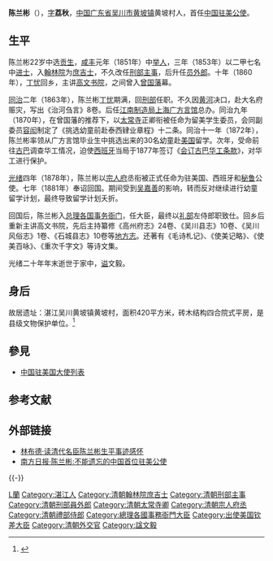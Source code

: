{{Otheruses|other=名为陈文毅的其他人物|陈文毅}}
{{明清人物信息框
| 姓名 = 陈兰彬
| 原名 =
| 圖片名稱= Chen Lanbin.jpg
| 圖片大小 = 220px
| 圖片說明 =
| 最高職務 = 驻美公使
| 國家 = 大清
| 爵位 = 
| 籍貫 = [[广东|广东]][[吴川县|吴川县]]
| 族裔 = [[漢族|漢族]]
| 旗籍 = 
| 字號 = 字荔秋
| 諡號 = 文毅
| 出生日期 = [[嘉庆|嘉庆]]二十一年（1816年）
| 出生地點 = [[广东|广东]][[吴川县|吴川县]]
| 逝世日期 = [[光绪|光绪]]十九年（1895年）
| 逝世地點 = [[广东|广东]][[吴川县|吴川县]]
| 墓葬 = 
| 配偶 = 
| 親屬 = 
| 出身 = 
* 咸丰三年（1853年）癸丑科進士出身
| 經歷 = 
| 著作 =
}}
'''陈兰彬'''（{{bd|1816年||1895年||catIdx=Chen Lanbin}}），[[表字|字]]'''荔秋'''，[[中国|中国]][[广东省|广东省]][[吴川市|吴川市]][[黄坡镇|黄坡镇]]黄坡村人，首任[[中国驻美国大使列表|中国驻美公使]]。

==生平==
陈兰彬22岁中选[[贡生|贡生]]，[[咸丰_(年号)|咸丰]]元年（1851年）中[[举人|举人]]，三年（1853年）以二甲七名中[[进士|进士]]，入[[翰林院|翰林院]]为[[庶吉士|庶吉士]]，不久改任[[刑部|刑部]][[主事|主事]]，后升任[[员外郎|员外郎]]。十年（1860年），[[丁忧|丁忧]]回乡，主讲[[高文书院|高文书院]]，之间曾入[[曾国藩|曾国藩]]幕。

[[同治|同治]]二年（1863年），陈兰彬[[丁忧|丁忧]]期满，回[[刑部|刑部]]任职。不久因[[黄河|黄河]]决口，赴大名府赈灾，写出《治河刍言》8卷。后任[[江南制造局|江南制造局]][[上海广方言馆|上海广方言馆]]总办。同治九年（1870年），在曾国藩的推荐下，以[[太常寺|太常寺]]正卿衔被任命为留美学生委员，会同副委员[[容闳|容闳]]制定了《挑选幼童前赴泰西肄业章程》十二条。同治十一年（1872年），陈兰彬率领从广方言馆毕业生中挑选出来的30名幼童赴[[美国|美国]]留学。次年，受命前往[[古巴|古巴]]调查华工情况，迫使[[西班牙|西班牙]]当局于1877年签订《[[会订古巴华工条款|会订古巴华工条款]]》，对华工进行保护。

[[光绪|光绪]]四年（1878年），陈兰彬以[[宗人府|宗人府]]丞衔被正式任命为驻美国、西班牙和[[秘鲁|秘鲁]]公使。七年（1881年）奉诏回国。期间受到[[吴嘉善|吴嘉善]]的影响，转而反对继续进行幼童留学计划，最终导致留学计划夭折。

回国后，陈兰彬入[[总理各国事务衙门|总理各国事务衙门]]，任大臣，最终以[[礼部|礼部]]左侍郎职致仕。回乡后重新主讲高文书院，先后主持纂修《高州府志》24卷、《吴川县志》10卷、《吴川风俗志》1卷、《石城县志》10卷等[[地方志|地方志]]。还著有《毛诗札记》、《使美记略》、《使美百咏》、《重次千字文》等诗文集。

光绪二十年年末逝世于家中，[[谥号|谥]]文毅。

==身后==
故居遗址：湛江吴川黄坡镇黄坡村，面积420平方米，砖木结构四合院式平房，是县级文物保护单位。<ref>{{cite web|url =http://www.gdwc.gov.cn/file/news/2009/10/23/723.shtml|title =清末我国首任驻美大使陈兰彬故居|accessdate =2012-06-24|date =2009-10-23|language =zh-hans|publisher =吴川市政府|author =|deadurl =yes|archiveurl =https://web.archive.org/web/20131026112557/http://www.gdwc.gov.cn/file/news/2009/10/23/723.shtml|archivedate =2013-10-26}}</ref>

== 參見 ==
*[[中国驻美国大使列表|中国驻美国大使列表]]

==参考文献==
{{reflist}}

==外部链接==
*[https://web.archive.org/web/20110322052131/http://msn.hongxiu.com/a/a/02368/2367369.shtml 林布德·读清代名臣陈兰彬生平事迹感怀]
*[http://www.nanfangdaily.com.cn/epaper/nfrb/content/20081227/ArticelA11002FM.htm 南方日报·陈兰彬:不能遗忘的中国首位驻美公使]

{{start box}}
{{s-off}}
{{s-before|首任}}
{{s-title|大清出使美國欽差大臣|1875年12月11日—1881年6月24日}}
{{s-after|[[容閎|容閎]]}}
{{end box}}

{{-}}
{{咸豐三年癸丑科殿試金榜}}
{{China Ambassadors to US}}

{{Authority control}}

{{DEFAULTSORT:Chen Lanbin}}
[[Category:陳姓|L蘭]]
[[Category:湛江人|Category:湛江人]]
[[Category:清朝翰林院庶吉士|Category:清朝翰林院庶吉士]]
[[Category:清朝刑部主事|Category:清朝刑部主事]]
[[Category:清朝刑部員外郎|Category:清朝刑部員外郎]]
[[Category:清朝太常寺卿|Category:清朝太常寺卿]]
[[Category:清朝宗人府丞|Category:清朝宗人府丞]]
[[Category:清朝禮部侍郎|Category:清朝禮部侍郎]]
[[Category:總理各國事務衙門大臣|Category:總理各國事務衙門大臣]]
[[Category:出使美国钦差大臣|Category:出使美国钦差大臣]]
[[Category:清朝外交官|Category:清朝外交官]]
[[Category:諡文毅|Category:諡文毅]]